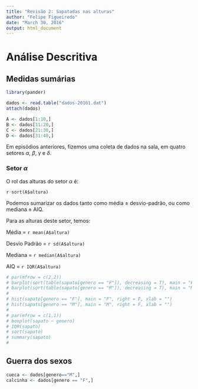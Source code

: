 ```yaml
---
title: "Revisão 2: Sapatadas nas alturas"
author: "Felipe Figueiredo"
date: "March 30, 2016"
output: html_document
---
```


# Análise Descritiva

## Medidas sumárias

```r
library(pander)

dados <- read.table("dados-20161.dat")
attach(dados)

A <- dados[1:10,]
B <- dados[11:20,]
C <- dados[21:30,]
D <- dados[31:40,]
```

Em episódios anteriores, fizemos uma coleta de dados na sala, em quatro setores $\alpha$, $\beta$, $\gamma$ e $\delta$.

### Setor $\alpha$

O rol das alturas do setor $\alpha$ é:

`r sort(A$altura)`

Podemos sumarizar os dados tanto como média $\pm$ desvio-padrão, ou como mediana $\pm$ AIQ.

Para as alturas deste setor, temos:

Média = `r mean(A$altura)`

Desvio Padrão = `r sd(A$altura)`

Mediana = `r median(A$altura)`

AIQ = `r IQR(A$altura)`

```r
# par(mfrow = c(2,2))
# barplot(sort(table(sapato[genero == "F"]), decreasing = T), main = "F")
# barplot(sort(table(sapato[genero == "M"]), decreasing = T), main = "M")
# 
# hist(sapato[genero == "F"], main = "F", right = F, xlab = "")
# hist(sapato[genero == "M"], main = "M", right = F, xlab = "")
# 
# par(mfrow = c(1,1))
# boxplot(sapato ~ genero)
# IQR(sapato)
# sort(sapato)
# summary(sapato)
# 

```

## Guerra dos sexos

```r
cueca <- dados[genero=="M",]
calcinha <- dados[genero == "F",]
```


